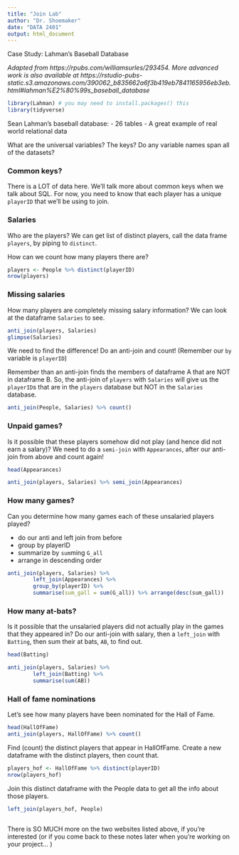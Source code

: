 ```yaml
---
title: "Join Lab"
author: "Dr. Shoemaker"
date: "DATA 2401"
output: html_document
---
```


Case Study: Lahman’s Baseball Database

*Adapted from https://rpubs.com/williamsurles/293454. More advanced work is also available at https://rstudio-pubs-static.s3.amazonaws.com/390062_b835662a6f3b419eb7841165956eb3eb.html#lahman%E2%80%99s_baseball_database*

```r
library(Lahman) # you may need to install.packages() this
library(tidyverse)
```

Sean Lahman’s baseball database:
- 26 tables
- A great example of real world relational data

What are the universal variables? The keys?  Do any variable names span all of the datasets?





### Common keys?

There is a LOT of data here. We'll talk more about common keys when we talk about SQL. For now, you need to know that each player has a unique `playerID` that we'll be using to join. 



### Salaries

Who are the players? We can get list of distinct players, call the data frame `players`, by piping to `distinct`. 

How can we count how many players there are?

```r
players <- People %>% distinct(playerID)
nrow(players)

```


### Missing salaries

How many players are completely missing salary information? We can look at the dataframe `Salaries` to see. 

```r
anti_join(players, Salaries)
glimpse(Salaries)
```


We need to find the difference! Do an anti-join and count! (Remember our `by` variable is `playerID`)

Remember than an anti-join finds the members of dataframe A that are NOT in dataframe B. So, the anti-join of `players` with `Salaries` will give us the `playerID`s that are in the `players` database but NOT in the `Salaries` database. 

```r
anti_join(People, Salaries) %>% count()

```

### Unpaid games?

Is it possible that these players somehow did not play (and hence did not earn a salary)? We need to do a `semi-join` with `Appearances`, after our anti-join from above and count again! 

```r
head(Appearances)
```

```r
anti_join(players, Salaries) %>% semi_join(Appearances)
```

### How many games?

Can you determine how many games each of these unsalaried players played?

 - do our anti and left join from before
 - group by playerID
 - summarize by `sum`ming `G_all`
 - arrange in descending order 
 
```r
anti_join(players, Salaries) %>% 
        left_join(Appearances) %>% 
        group_by(playerID) %>% 
        summarise(sum_gall = sum(G_all)) %>% arrange(desc(sum_gall))
```


### How many at-bats?

Is it possible that the unsalaried players did not actually play in the games that they appeared in? Do our anti-join with salary, then a `left_join` with `Batting`, then sum their at bats, `AB`,  to find out.

```r
head(Batting)
```

```r
anti_join(players, Salaries) %>% 
        left_join(Batting) %>% 
        summarise(sum(AB))

```


### Hall of fame nominations

Let’s see how many players have been nominated for the Hall of Fame.

```r
head(HallOfFame)
anti_join(players, HallOfFame) %>% count()
```

Find (count) the distinct players that appear in HallOfFame. Create a new dataframe with the distinct players, then count that. 

```r
players_hof <- HallOfFame %>% distinct(playerID)
nrow(players_hof)
```

Join this distinct dataframe with the People data to get all the info about those players. 

```r
left_join(players_hof, People)
```

```r

```



There is SO MUCH more on the two websites listed above, if you're interested (or if you come back to these notes later when you're working on your project... )



